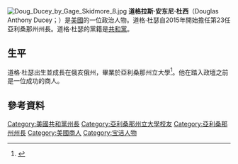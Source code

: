 {{noteTA
|1=zh-cn:杜西;zh-hant:杜瑟;
}}
[[File:Doug_Ducey_by_Gage_Skidmore_8.jpg|thumb]]
'''道格拉斯·安东尼·杜西'''（Douglas Anthony Ducey；{{bd|1964年|4月9日}}）是[[美國|美國]]的一位政治人物。道格·杜瑟自2015年開始擔任第23任亞利桑那州州長。道格·杜瑟的黨籍是[[共和黨_(美國)|共和黨]]。

== 生平 ==
道格·杜瑟出生並成長在俄亥俄州，畢業於亞利桑那州立大學<ref>{{cite news |last=Tom |first=Troy |date=August 28, 2014 |title=Toledo native GOP nominee for Ariz. governor |url=http://www.toledoblade.com/Politics/2014/08/28/Toledo-native-seeks-top-Arizona-post.html |newspaper=Toledo Blade |location=Toledo, OH}}</ref>。他在踏入政壇之前是一位成功的商人。

== 參考資料 ==
{{reflist}}

{{DEFAULTSORT:Ducey, Doug}}
[[Category:美國共和黨州長|Category:美國共和黨州長]]
[[Category:亞利桑那州立大學校友|Category:亞利桑那州立大學校友]]
[[Category:亞利桑那州州長|Category:亞利桑那州州長]]
[[Category:美國商人|Category:美國商人]]
[[Category:宝洁人物|Category:宝洁人物]]